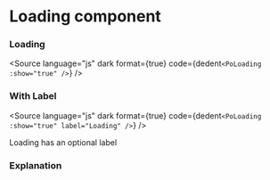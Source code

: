 # Loading component




<Meta of={PoLoadingStories} />

### Loading

<Story of={PoLoadingStories.Loading} />

<Source
	language="js"
	dark
	format={true}
	code={dedent`
    <PoLoading :show="true" />
  `}
/>

### With Label

<Story of={PoLoadingStories.WithLabel} />

<Source
	language="js"
	dark
	format={true}
	code={dedent`
    <PoLoading :show="true" label="Loading" />
  `}
/>

Loading has an optional label

### Explanation

<ArgTypes of={PoLoadingStories} />
